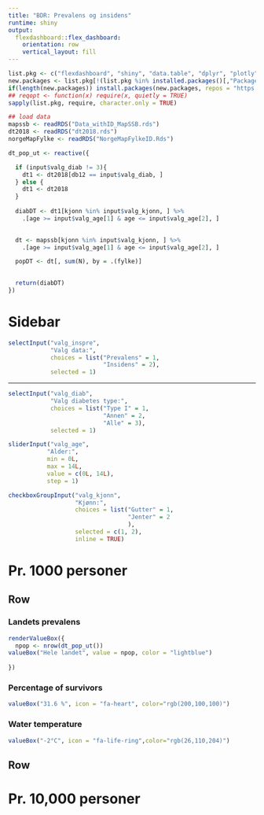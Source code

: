 ```yaml
---
title: "BDR: Prevalens og insidens"
runtime: shiny
output:
  flexdashboard::flex_dashboard:
    orientation: row
    vertical_layout: fill
---
```


```r
list.pkg <- c("flexdashboard", "shiny", "data.table", "dplyr", "plotly", "DT", "leaflet", "lubridate", "magrittr")
new.packages <- list.pkg[!(list.pkg %in% installed.packages()[,"Package"])]
if(length(new.packages)) install.packages(new.packages, repos = "https://cloud.r-project.org/")
## reqopt <- function(x) require(x, quietly = TRUE)
sapply(list.pkg, require, character.only = TRUE)
```


```r
## load data
mapssb <- readRDS("Data_withID_MapSSB.rds")
dt2018 <- readRDS("dt2018.rds")
norgeMapFylke <- readRDS("NorgeMapFylkeID.Rds")
```

```r

dt_pop_ut <- reactive({

  if (input$valg_diab != 3){
    dt1 <- dt2018[db12 == input$valg_diab, ]
  } else {
    dt1 <- dt2018
  }
  
  diabDT <- dt1[kjonn %in% input$valg_kjonn, ] %>%
    .[age >= input$valg_age[1] & age <= input$valg_age[2], ]

  
  dt <- mapssb[kjonn %in% input$valg_kjonn, ] %>%
    .[age >= input$valg_age[1] & age <= input$valg_age[2], ]

  popDT <- dt[, sum(N), by = .(fylke)]
    

  return(diabDT)
})
```



Sidebar {.sidebar}
===================================

```r
selectInput("valg_inspre",
            "Valg data:",
            choices = list("Prevalens" = 1,
                           "Insidens" = 2),
            selected = 1)
```
<hr/>

```r
selectInput("valg_diab",
            "Valg diabetes type:",
            choices = list("Type I" = 1,
                           "Annen" = 2,
                           "Alle" = 3),
            selected = 1)

sliderInput("valg_age",
           "Alder:",
           min = 0L,
           max = 14L,
           value = c(0L, 14L),
           step = 1)

checkboxGroupInput("valg_kjonn",
                   "Kjønn:",
                   choices = list("Gutter" = 1,
                                  "Jenter" = 2
                                  ),
                   selected = c(1, 2),
                   inline = TRUE)

```


Pr. 1000 personer
===================================


Row
-----------------------------------

### Landets prevalens


```r
renderValueBox({
  npop <- nrow(dt_pop_ut())
valueBox("Hele landet", value = npop, color = "lightblue")
  
})
```

### Percentage of survivors

```r
valueBox("31.6 %", icon = "fa-heart", color="rgb(200,100,100)")
```

### Water temperature

```r
valueBox("-2°C", icon = "fa-life-ring",color="rgb(26,110,204)")
```



Row 
---------------------------------------------------




Pr. 10,000 personer
===================================


